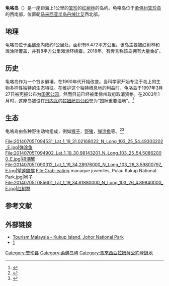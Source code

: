 
'''龟咯岛'''（{{lang-ms|Pulau Kukup}}）是一座距海上1公里的[[笨珍|笨珍]]的[[红树林|红树林]]的岛屿。龟咯岛位于[[柔佛州|柔佛州]][[笨珍县|笨珍县]]的西南部，位置朝[[马来西亚半岛|马来西亚半岛]][[丹绒比艾|丹绒比艾]]西北部。

{{Infobox islands
| name             = 龟咯岛
| native name      = Pulau Kukup
| native name link = 
| sobriquet        =
| image name       = Pulau Kukup.JPG
| image caption    = 由龟咯渔村遥望龟咯岛景观
| image size       = 250px
| image alt        =
| map = Malaysia Johor#Malaysia
|map_label=Pulau Kukup
|label_position=left
|map_mark=Cercle rouge 100%.svg
|map_marksize=20px
| map_caption =龟咯岛在[[柔佛州|柔佛州]]与[[马来西亚|马来西亚]]的位置
| location         = [[马六甲海峡|马六甲海峡]]
| coordinates      = {{coord|1|20|30|N|103|24|20|E|type:isle|display=inline, title}}
| archipelago      = [[马来群岛|马来群岛]]
| total islands    = 1
| major islands    = 
| area             = 
| area_km2         = 6.47
| area_sqmi        =
| rank             = 
| length           =
| length_km        = 
| length_mi        =
| width            =
| width_km         = 
| width_mi         =
| coastline        =
| coastline_km     =
| coastline_mi     =
| highest mount    = 
| elevation        = 
| elevation_m      = 16
| elevation_ft     =
| Country heading  =
| country          = {{MAS}}
| country admin divisions title     = 州
| country admin divisions           = {{flagicon|Johor}} [[柔佛州|柔佛州]]
| country admin divisions title 1 = 县
| country admin divisions 1          = {{flag|Daerah Pontian}}
| country admin divisions title 2   = 
| country admin divisions 2         = 
| country capital                   = 
| country largest city              = 
| country largest city population   = 
| country leader title              = 
| country leader name               = 
| demonym          =
| population       = 
| population as of = 
| density_km2      =
| ethnic groups    = [[马来人|马来人]]、[[华人|华人]]
| website          = 
 
| additional info  =
 
| timezone1        = [[马来西亚标准时间|马来西亚标准时间]] 
| utc_offset1      = +8
| timezone1_DST    = 无
| utc_offset1_DST  = 
| footnotes        =
}}

== 地理 ==
龟咯岛位于[[柔佛州|柔佛州]]内陆约1公里处，面积有6.472平方公里。该岛主要被红树林和滩涂所覆盖，并有8平方公里滩涂环绕着。2018年，有传言称该岛拥有大量金矿。

== 历史 ==
龟咯岛作为一个穷乡僻壤，在1990年代开始改变。当科学家开始专注于岛上的生物多样性独特的生态特征。在维护这个独特栖息地的利益时，龟咯岛于1997年3月27日被宪报公布为[[国家公园|国家公园]]，然而目前已经被柔佛州政府取消资格。在2003年1月时，这座岛被设在[[日内瓦|日内瓦]]的[[拉姆萨尔公约|拉姆萨尔公约]]誉为“国际重要湿地”。<ref>{{Cite news|url=http://www.sgmytaxi.com/singapore-to-kukup/|title=How To Go To Kukup From Singapore (Kukup Travel Guide)|date=2016-07-02|work=新加坡的士到达新山|access-date=2017-10-31}}</ref>

== 生态 ==
龟咯岛由各种野生动物组成，例如[[猴子|猴子]]，[[野猪|野猪]]，[[弹涂鱼|弹涂鱼]]等。<ref>{{cite web|url=http://johor.attractionsinmalaysia.com/Kukup-Island-National-Park.php|title=Kukup Island National Park, Johor, Malaysia|website=马来西亚旅游景点|access-date=2018-08-18}}</ref><ref>{{cite web|url=http://www.kukupresort.com/kukup-island-national-park.aspx|title=Kukup Island National Park—Kukup Resort|website=龟咯岛休闲中心|access-date=2018-08-18}}</ref>

<gallery mode="packed">
File:20140705T094531_Lat_1_19_31.02168022_N_Long_103_25_54.49303202_E.jpg|[[弹涂鱼|弹涂鱼]]
File:20140705T094902_Lat_1_19_30.98143201_N_Long_103_25_54.50862000_E.jpg|[[招潮蟹|招潮蟹]]
File:20140705T090312_Lat_1_19_34.28976000_N_Long_103_26_3.59800797_E.jpg|[[望远镜海蜷|望遠鏡螺]]
File:Crab-eating macaque juveniles, Pulau Kukup National Park.jpg|[[猴子|猴子]]
File:20140705T085601_Lat_1_19_34.61880000_N_Long_103_26_4.89840000_E.jpg|[[红树林|红树林]]
</gallery>
==参考文献==
{{Reflist}}

==外部链接==
* [https://web.archive.org/web/20140517154917/http://www.tourism.gov.my/en/my/web-page/places/states-of-malaysia/johor/pulau-kukup-johor-national-park?page=%2F6 Tourism Malaysia - Kukup Island, Johor National Park]
* [http://airmasinnet.tripod.com/pulaukukup.htm]{{Wayback|url=http://airmasinnet.tripod.com/pulaukukup.htm |date=20080514072655 }}

[[Category:笨珍县|Category:笨珍县]]
[[Category:柔佛岛屿|Category:柔佛岛屿]]
[[Category:馬來西亞拉姆薩公約登錄地|Category:馬來西亞拉姆薩公約登錄地]]